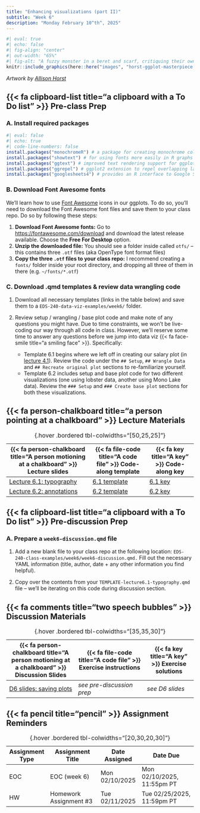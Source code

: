 ```yaml
---
title: "Enhancing visualizations (part II)"
subtitle: "Week 6"
description: "Monday February 10^th^, 2025"
---
```


```r
#| eval: true 
#| echo: false
#| fig-align: "center"
#| out-width: "65%" 
#| fig-alt: "A fuzzy monster in a beret and scarf, critiquing their own column graph on a canvas in front of them while other assistant monsters (also in berets) carry over boxes full of elements that can be used to customize a graph (like themes and geometric shapes). In the background is a wall with framed data visualizations. Stylized text reads 'ggplot2: build a data masterpiece.'"
knitr::include_graphics(here::here("images", "horst-ggplot-masterpiece.png"))
```

:::{.gray-text .center-text}
*Artwork by [Allison Horst](https://allisonhorst.com/){target="_blank"}*
:::

## {{< fa clipboard-list title="a clipboard with a To Do list" >}} Pre-class Prep {#pre-class-prep}

### A. Install required packages

```r
#| eval: false
#| echo: true
#| code-line-numbers: false
install.packages("monochromeR") # a package for creating monochrome color palettes and easily converting rgba values to hex codes (and also some other useful functions)
install.packages("showtext") # for using fonts more easily in R graphs
install.packages("ggtext") # improved text rendering support for ggplot2
install.packages("ggrepel") # ggplot2 extension to repel overlapping labels
install.packages("googlesheets4") # provides an R interface to Google Sheets via the Sheets API v4
```

<!-- ### B. Download Data -->

<!-- In case we have trouble with the `{googlesheets4}` API, you can download and read in the following data files as normal (i.e. using `readr::read_csv()`): -->

<!-- - [metabolism-foraging-data.csv](https://drive.google.com/file/d/1NQV40ZHVkPUNA6FeFFQR0OxqYM4trM3w/view?usp=sharing) -->
<!-- - [mono.csv](https://drive.google.com/file/d/13chLNHTLd0GRCFl-7OB921FzOKc6I-GK/view?usp=sharing) -->

<!-- If you choose (or need) to download and read in these files, be sure to save them to your class repo at `~/week6/data/`. -->

### B. Download Font Awesome fonts

We'll learn how to use [Font Awesome](https://fontawesome.com/) icons in our ggplots. To do so, you'll need to download the Font Awesome font files and save them to your class repo. Do so by following these steps:

1. **Download Font Awesome fonts:** Go to <https://fontawesome.com/download> and download the latest release available. Choose the **Free For Desktop** option.
2. **Unzip the downloaded file:** You should see a folder inside called `otfs/` -- this contains three `.otf` files (aka OpenType font format files)
3. **Copy the three `.otf` files to your class repo:** I recommend creating a `fonts/` folder inside your root directory, and dropping all three of them in there (e.g. `~/fonts/*.otf`)

### C. Download .qmd templates & review data wrangling code

1. Download all necessary templates (links in the table below) and save them to a `EDS-240-data-viz-examples/week6/` folder.

2. Review setup / wrangling / base plot code and make note of any questions you might have. Due to time constraints, we won't be live-coding our way through all code in class. However, we'll reserve some time to answer any questions before we jump into data viz {{< fa face-smile title="a smiling face" >}}. Specifically:
    - Template 6.1 begins where we left off in creating our salary plot (in [lecture 4.1](lecture-slides/lecture4.1-rankings-slides.qmd){target="_blank"}). Review the code under the `## Setup`, `## Wrangle Data` and `## Recreate original plot` sections to re-familiarize yourself.  
    - Template 6.2 includes setup and base plot code for two different visualizations (one using lobster data, another using Mono Lake data). Review the `### Setup` and `### Create base plot` sections for both these visualizations.

## {{< fa person-chalkboard title="a person pointing at a chalkboard" >}} Lecture Materials {#lecture-materials}

| {{< fa person-chalkboard title="A person motioning at a chalkboard" >}} Lecture slides   | {{< fa file-code title="A code file" >}} Code-along template | {{< fa key title="A key" >}} Code-along key |
|------------------------------------------------------------------------------------------|--------------------------------------------------------------|---------------------------------------------------|
| [Lecture 6.1: typography](lecture-slides/lecture6.1-typography-slides.qmd){target="_blank"}  | [6.1 template](https://github.com/EDS-240-Data-Viz/code-along-templates/blob/main/week6/TEMPLATE-lecture6.1-typography.qmd){target="_blank"} | [6.1 key](keys/KEY-lecture6.1-typography.qmd){target="_blank"} |
| [Lecture 6.2: annotations](lecture-slides/lecture6.2-annotations-slides.qmd){target="_blank"} | [6.2 template](https://github.com/EDS-240-Data-Viz/code-along-templates/blob/main/week6/TEMPLATE-lecture6.2-annotations.qmd){target="_blank"} | [6.2 key](keys/KEY-lecture6.2-annotations.qmd){target="_blank"} |
: {.hover .bordered tbl-colwidths="[50,25,25]"} 

## {{< fa clipboard-list title="a clipboard with a To Do list" >}} Pre-discussion Prep {#pre-discussion-prep} 

### A. Prepare a `week6-discussion.qmd` file

1. Add a new blank file to your class repo at the following location: `EDS-240-class-examples/week6/week6-discussion.qmd.` Fill out the necessary YAML information (title, author, date + any other information you find helpful).

2. Copy over the contents from your `TEMPLATE-lecture6.1-typography.qmd` file -- we'll be iterating on this code during discussion section.

## {{< fa comments title="two speech bubbles" >}} Discussion Materials {#discussion-materials}

| {{< fa person-chalkboard title="A person motioning at a chalkboard" >}} Discussion Slides | {{< fa file-code title="A code file" >}} Exercise instructions | {{< fa key title="A key" >}} Exercise solutions |
|-------------------|-------------------|--------------|
| [D6 slides: saving plots](discussion/week6/week6-slides.qmd){target="_blank"} | *see pre-discussion prep* | *see D6 slides* |
: {.hover .bordered tbl-colwidths="[35,35,30]"} 

## {{< fa pencil title="pencil" >}} Assignment Reminders {#assignment-reminders}

| Assignment Type | Assignment Title        | Date Assigned  | Date Due                   |
|-----------------|-------------------------|----------------|----------------------------|
| EOC             | EOC (week 6)            | Mon 02/10/2025 | Mon 02/10/2025, 11:55pm PT |
| HW              | Homework Assignment #3  | Tue 02/11/2025 | Tue 02/25/2025, 11:59pm PT |
: {.hover .bordered tbl-colwidths="[20,30,20,30]"}

<!-- | Assignment Type | Assignment Title                                     | Date Assigned  | Date Due                   | -->
<!-- |-----------------|------------------------------------------------------|----------------|----------------------------| -->
<!-- | EOC             | [EOC (week 6)](https://forms.gle/inCUJQHNCRVbcBBQ6)  | Mon 02/10/2025 | Mon 02/10/2025, 11:55pm PT | -->
<!-- | HW              | [Homework Assignment #3](assignments/HW3.qmd)        | Tue 02/11/2025 | Tue 02/25/2025, 11:59pm PT | -->
<!-- : {.hover .bordered tbl-colwidths="[20,30,20,30]"} -->
